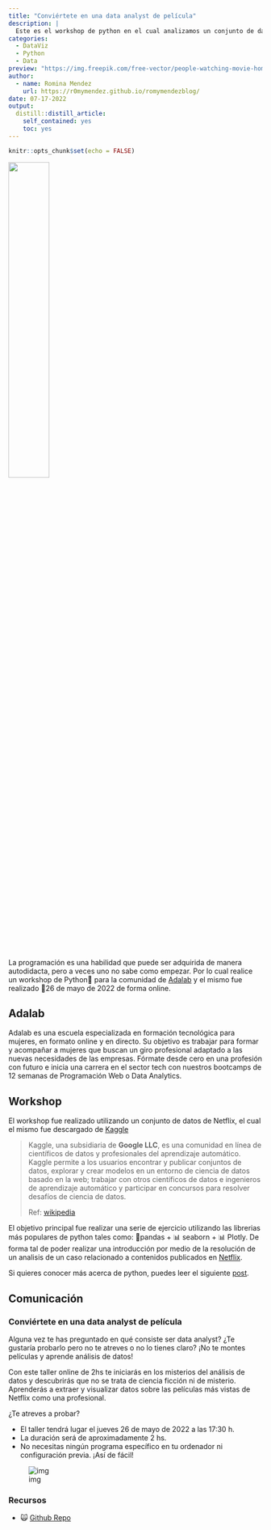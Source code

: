 ```yaml
---
title: "Conviértete en una data analyst de película"
description: |
  Este es el workshop de python en el cual analizamos un conjunto de datos de Neflix  y el mismo fue realizado de forma online para la comunidad de Adalab
categories:
  - DataViz
  - Python
  - Data
preview: "https://img.freepik.com/free-vector/people-watching-movie-home_23-2148568229.jpg"
author:
  - name: Romina Mendez
    url: https://r0mymendez.github.io/romymendezblog/
date: 07-17-2022
output:
  distill::distill_article:
    self_contained: yes
    toc: yes
---
```


```r
knitr::opts_chunk$set(echo = FALSE)
```

[![](https://img.shields.io/badge/Buy%20Me%20A%20Coffee-support%20my%20work-FFDD00?style=flat&labelColor=101010&logo=buy-me-a-coffee&logoColor=white){width="40%"}](https://www.buymeacoffee.com/r0mymendez)

La programación es una habilidad que puede ser adquirida de manera autodidacta, pero a veces uno no sabe como empezar. Por lo cual realice un workshop de Python🐍 para la comunidad de [Adalab](https://adalab.es/) y el mismo fue realizado 📆26 de mayo de 2022 de forma online.

## Adalab

Adalab es una escuela especializada en formación tecnológica para mujeres, en formato online y en directo. Su objetivo es trabajar para formar y acompañar a mujeres que buscan un giro profesional adaptado a las nuevas necesidades de las empresas. Fórmate desde cero en una profesión con futuro e inicia una carrera en el sector tech con nuestros bootcamps de 12 semanas de Programación Web o Data Analytics.

## Workshop

El workshop fue realizado utilizando un conjunto de datos de Netflix, el cual el mismo fue descargado de [Kaggle](https://www.kaggle.com/datasets/shivamb/netflix-shows)

> Kaggle, una subsidiaria de **Google LLC**, es una comunidad en línea de científicos de datos y profesionales del aprendizaje automático. Kaggle permite a los usuarios encontrar y publicar conjuntos de datos, explorar y crear modelos en un entorno de ciencia de datos basado en la web; trabajar con otros científicos de datos e ingenieros de aprendizaje automático y participar en concursos para resolver desafíos de ciencia de datos.
>
> Ref: [wikipedia](https://es.wikipedia.org/wiki/Kaggle)

El objetivo principal fue realizar una serie de ejercicio utilizando las librerias más populares de python tales como: 🐼pandas + 📊 seaborn + 📊 Plotly. De forma tal de poder realizar una introducción por medio de la resolución de un analisis de un caso relacionado a contenidos publicados en [Netflix](https://www.netflix.com/).

Si quieres conocer más acerca de python, puedes leer el siguiente [post](https://r0mymendez.github.io/romymendezblog/posts/2021-02-21-introduccin-a-visualizaciones-con-python/).

## Comunicación

### Conviértete en una data analyst de película

Alguna vez te has preguntado en qué consiste ser data analyst? ¿Te gustaría probarlo pero no te atreves o no lo tienes claro? ¡No te montes películas y aprende análisis de datos!

Con este taller online de 2hs te iniciarás en los misterios del análisis de datos y descubrirás que no se trata de ciencia ficción ni de misterio. Aprenderás a extraer y visualizar datos sobre las películas más vistas de Netflix como una profesional.

¿Te atreves a probar?

-   El taller tendrá lugar el jueves 26 de mayo de 2022 a las 17:30 h.
-   La duración será de aproximadamente 2 hs.
-   No necesitas ningún programa específico en tu ordenador ni configuración previa. ¡Así de fácil!

![img](https://github.com/r0mymendez/adalab-workshop-python/raw/main/Taller%20Data%20Analytics%20Netflix%20banner.png)

### Recursos

-   🙀 [Github Repo](https://github.com/r0mymendez/adalab-workshop-python)
